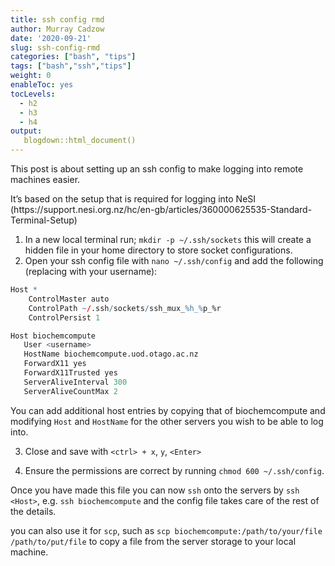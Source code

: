 ```yaml
---
title: ssh config rmd
author: Murray Cadzow
date: '2020-09-21'
slug: ssh-config-rmd
categories: ["bash", "tips"]
tags: ["bash","ssh","tips"]
weight: 0
enableToc: yes
tocLevels:
  - h2
  - h3
  - h4
output: 
   blogdown::html_document()
---
```


This post is about setting up an ssh config to make logging into remote machines easier.

It's based on the setup that is required for logging into NeSI (https://support.nesi.org.nz/hc/en-gb/articles/360000625535-Standard-Terminal-Setup)

1. In a new local terminal run; `mkdir -p ~/.ssh/sockets` this will create a hidden file in your home directory to store socket configurations.
2. Open your ssh config file with  `nano ~/.ssh/config` and add the following (replacing <username> with your username):

```r
Host *
    ControlMaster auto
    ControlPath ~/.ssh/sockets/ssh_mux_%h_%p_%r
    ControlPersist 1

Host biochemcompute
   User <username>
   HostName biochemcompute.uod.otago.ac.nz
   ForwardX11 yes
   ForwardX11Trusted yes
   ServerAliveInterval 300
   ServerAliveCountMax 2
```

You can add additional host entries by copying that of biochemcompute and modifying `Host` and `HostName` for the other servers you wish to be able to log into.

3. Close and save with `<ctrl> + x`, `y`, `<Enter>`

4. Ensure the permissions are correct by running `chmod 600 ~/.ssh/config`.

Once you have made this file you can now `ssh` onto the servers by `ssh <Host>`, e.g. `ssh biochemcompute` and the config file takes care of the rest of the details.

you can also use it for `scp`, such as `scp biochemcompute:/path/to/your/file /path/to/put/file` to copy a file from the server storage to your local machine.


